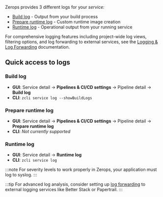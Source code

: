 
Zerops provides 3 different logs for your <Var name="servicePath" /> service:

- [Build log](#build-log) - Output from your build process
- [Prepare runtime log](#prepare-runtime-log) - Custom runtime image creation
- [Runtime log](#runtime-log) - Operational output from your running service

For comprehensive logging features including project-wide log views, filtering options, and log forwarding to external services, see the [Logging & Log Forwarding](/references/logging) documentation.

## Quick access to logs

### Build log
- **GUI**: Service detail → **Pipelines & CI/CD settings** → Pipeline detail → **Build log**
- **CLI**: `zcli service log --showBuildLogs`

### Prepare runtime log
- **GUI**: Service detail → **Pipelines & CI/CD settings** → Pipeline detail → **Prepare runtime log**
- **CLI**: *Not currently supported*

### Runtime log
- **GUI**: Service detail → **Runtime log**
- **CLI**: `zcli service log`

:::note
For severity levels to work properly in Zerops, your application must log to syslog.
:::

:::tip
For advanced log analysis, consider setting up [log forwarding](/references/logging#log-forwarding) to external logging services like Better Stack or Papertrail.
:::